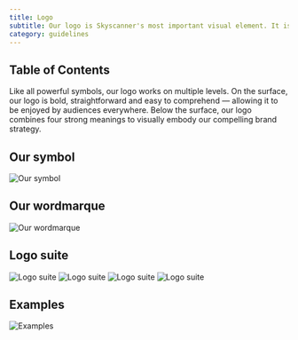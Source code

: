 ```yaml
---
title: Logo
subtitle: Our logo is Skyscanner's most important visual element. It is the visual shorthand for our company, and the single graphic that our audiences will attach their emotion to.
category: guidelines
---
```


## Table of Contents

Like all powerful symbols, our logo works on multiple levels. On the surface, our logo is bold, straightforward and easy to comprehend — allowing it to be enjoyed by audiences everywhere. Below the surface, our logo combines four strong meanings to visually embody our compelling brand strategy.

## Our symbol

![Our symbol](https://js.skyscnr.com/sttc/bpk-content/our_symbol-af2f7219.png)

## Our wordmarque

![Our wordmarque](https://js.skyscnr.com/sttc/bpk-content/our_wordmarque-c8a774a8.svg)

## Logo suite

![Logo suite](https://js.skyscnr.com/sttc/bpk-content/logo_suite_vertical_logo-ee0c930e.svg)
![Logo suite](https://js.skyscnr.com/sttc/bpk-content/logo_suite_horizontal_logo-33239ee8.svg)
![Logo suite](https://js.skyscnr.com/sttc/bpk-content/logo_suite_symbol-8c0abdd8.svg)
![Logo suite](https://js.skyscnr.com/sttc/bpk-content/our_wordmarque-c8a774a8.svg)

## Examples

![Examples](https://js.skyscnr.com/sttc/bpk-content/logo_examples-1ebc5905.png)

